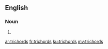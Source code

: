 ==English==

===Noun===
{{head|en|plural}}

# {{plural of|trichord|lang=en}}

[[ar:trichords]]
[[fr:trichords]]
[[ku:trichords]]
[[my:trichords]]